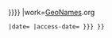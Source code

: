 <includeonly>{{cite web
 |url=http://www.geonames.org/{{{gnid}}}/{{{name}}}.html
 |title={{{title|{{{name|{{{PAGENAME}}}}}}}}} |work=[[GeoNames]].org 
 |date={{{date}}} |access-date={{{access-date|{{{accessdate}}} }}} }}</includeonly>
<noinclude>{{documentation}}
</noinclude>